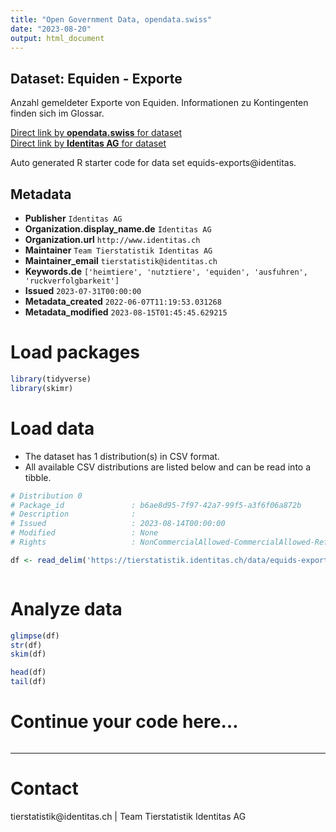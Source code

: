 ```yaml
---
title: "Open Government Data, opendata.swiss"
date: "2023-08-20"
output: html_document
---
```


## Dataset: Equiden - Exporte

Anzahl gemeldeter Exporte von Equiden. Informationen zu Kontingenten finden sich im Glossar.

[Direct link by **opendata.swiss** for dataset](https://opendata.swiss/de/dataset/equiden-exporte)<br>
[Direct link by **Identitas AG** for dataset](https://tierstatistik.identitas.ch/)

Auto generated R starter code for data set equids-exports@identitas.

## Metadata

- **Publisher** `Identitas AG`
- **Organization.display_name.de** `Identitas AG`
- **Organization.url** `http://www.identitas.ch`
- **Maintainer** `Team Tierstatistik Identitas AG`
- **Maintainer_email** `tierstatistik@identitas.ch`
- **Keywords.de** `['heimtiere', 'nutztiere', 'equiden', 'ausfuhren', 'ruckverfolgbarkeit']`
- **Issued** `2023-07-31T00:00:00`
- **Metadata_created** `2022-06-07T11:19:53.031268`
- **Metadata_modified** `2023-08-15T01:45:45.629215`


# Load packages

```r

library(tidyverse)
library(skimr)

```

# Load data

-   The dataset has 1 distribution(s) in CSV format.
-   All available CSV distributions are listed below and can be read into a tibble.

```r

# Distribution 0
# Package_id               : b6ae8d95-7f97-42a7-99f5-a3f6f06a872b
# Description              : 
# Issued                   : 2023-08-14T00:00:00
# Modified                 : None
# Rights                   : NonCommercialAllowed-CommercialAllowed-ReferenceRequired

df <- read_delim('https://tierstatistik.identitas.ch/data/equids-exports.csv')



```

# Analyze data

```r

glimpse(df)
str(df)
skim(df)

head(df)
tail(df)

```

# Continue your code here...

```r

```

------------------------------------------------------------------------

# Contact

tierstatistik@identitas.ch | Team Tierstatistik Identitas AG
